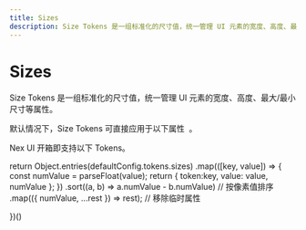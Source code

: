 ```yaml
---
title: Sizes
description: Size Tokens 是一组标准化的尺寸值，统一管理 UI 元素的宽度、高度、最大/最小尺寸等属性。
---
```



# Sizes

Size Tokens 是一组标准化的尺寸值，统一管理 UI 元素的宽度、高度、最大/最小尺寸等属性。

<Callout type='info'>
  <span className='x:float-left'>
    默认情况下，Size Tokens 可直接应用于以下属性&nbsp;
  </span>
  <AvailableProps.Sizes />
  <span>。</span>
</Callout>

Nex UI 开箱即支持以下 Tokens。

  return Object.entries(defaultConfig.tokens.sizes)
    .map(([key, value]) => {
      const numValue = parseFloat(value);
      return { token:key, value: value, numValue };
    })
    .sort((a, b) => a.numValue - b.numValue) // 按像素值排序
    .map(({ numValue, ...rest }) => rest); // 移除临时属性

})()

<TokensTable dataSource={dataSource} />
